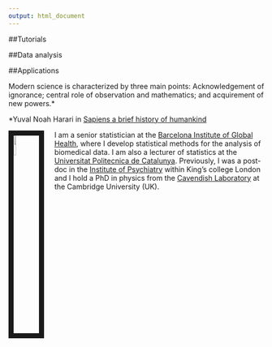 ```yaml
---
output: html_document
---
```

<link rel="stylesheet" href="styles.css" type="text/css">

##Tutorials

##Data analysis

##Applications


Modern science is characterized by three main points: Acknowledgement of ignorance; central role of observation and mathematics; and acquirement of new powers.*

*Yuval Noah Harari in [Sapiens a brief history of humankind](https://www.ynharari.com/book/sapiens/) 

<img src="images/alejandro.jpg" style="width:10%; border:10px solid; margin-right: 20px" align="left">

I am a senior statistician at the [Barcelona Institute of Global Health](https://www.isglobal.org/), where I develop statistical methods for the analysis of biomedical data. I am also a lecturer of statistics at the [Universitat Politecnica de Catalunya](https://eebe.upc.edu/es). Previously, I was a post-doc in the [Institute of Psychiatry](https://www.kcl.ac.uk/ioppn) within King’s college London and I hold a PhD in physics from the [Cavendish Laboratory](https://www.phy.cam.ac.uk/) at the Cambridge University (UK).


